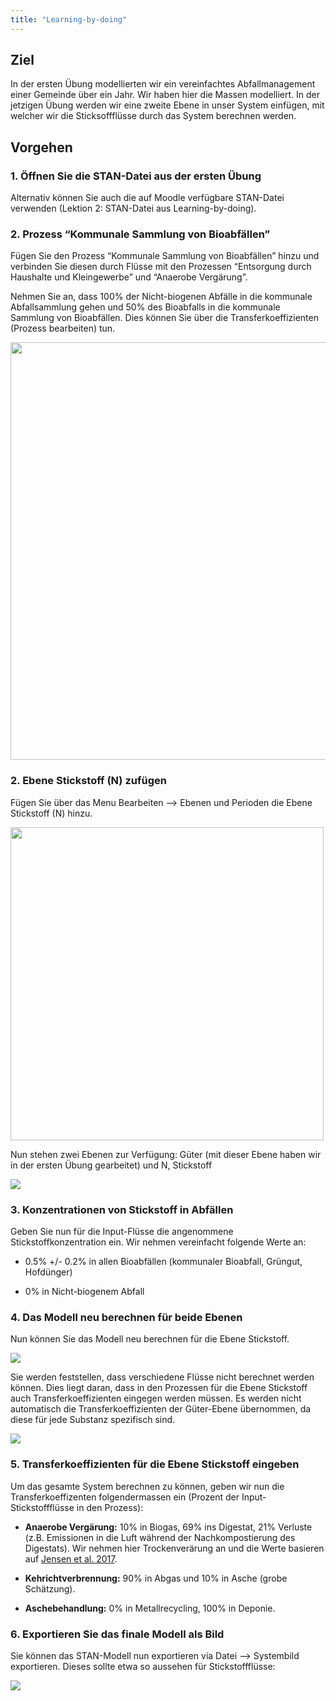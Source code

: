 ```yaml
---
title: "Learning-by-doing"
---
```


## Ziel

In der ersten Übung modellierten wir ein vereinfachtes Abfallmanagement einer Gemeinde über ein Jahr. Wir haben hier die Massen modelliert. In der jetzigen Übung werden wir eine zweite Ebene in unser System einfügen, mit welcher wir die Sticksoffflüsse durch das System berechnen werden.

## Vorgehen

### 1. Öffnen Sie die STAN-Datei aus der ersten Übung

Alternativ können Sie auch die auf Moodle verfügbare STAN-Datei verwenden (Lektion 2: STAN-Datei aus Learning-by-doing).

### 2. Prozess "Kommunale Sammlung von Bioabfällen"

Fügen Sie den Prozess "Kommunale Sammlung von Bioabfällen" hinzu und verbinden Sie diesen durch Flüsse mit den Prozessen "Entsorgung durch Haushalte und Kleingewerbe" und "Anaerobe Vergärung".

Nehmen Sie an, dass 100% der Nicht-biogenen Abfälle in die kommunale Abfallsammlung gehen und 50% des Bioabfalls in die kommunale Sammlung von Bioabfällen. Dies können Sie über die Transferkoeffizienten (Prozess bearbeiten) tun.

![](images/Lektion_2_2_1.png){fig-align="center" width="668"}

### 2. Ebene Stickstoff (N) zufügen

Fügen Sie über das Menu Bearbeiten --\> Ebenen und Perioden die Ebene Stickstoff (N) hinzu.

![](images/Lektion_2_2_2.png){fig-align="center" width="501"}

Nun stehen zwei Ebenen zur Verfügung: Güter (mit dieser Ebene haben wir in der ersten Übung gearbeitet) und N, Stickstoff

![](images/Lektion_2_2_3.png)

### 3. Konzentrationen von Stickstoff in Abfällen

Geben Sie nun für die Input-Flüsse die angenommene Stickstoffkonzentration ein. Wir nehmen vereinfacht folgende Werte an:

-   0.5% +/- 0.2% in allen Bioabfällen (kommunaler Bioabfall, Grüngut, Hofdünger)

-   0% in Nicht-biogenem Abfall

### 4. Das Modell neu berechnen für beide Ebenen

Nun können Sie das Modell neu berechnen für die Ebene Stickstoff.

![](images/Lektion_2_2_4.png)

Sie werden feststellen, dass verschiedene Flüsse nicht berechnet werden können. Dies liegt daran, dass in den Prozessen für die Ebene Stickstoff auch Transferkoeffizienten eingegen werden müssen. Es werden nicht automatisch die Transferkoeffizienten der Güter-Ebene übernommen, da diese für jede Substanz spezifisch sind.

![](images/Lektion_2_2_5.png)

### 5. Transferkoeffizienten für die Ebene Stickstoff eingeben

Um das gesamte System berechnen zu können, geben wir nun die Transferkoeffizenten folgendermassen ein (Prozent der Input-Stickstoffflüsse in den Prozess):

-   **Anaerobe Vergärung:** 10% in Biogas, 69% ins Digestat, 21% Verluste (z.B. Emissionen in die Luft während der Nachkompostierung des Digestats). Wir nehmen hier Trockenverärung an und die Werte basieren auf [Jensen et al. 2017](https://www.sciencedirect.com/science/article/pii/S0956053X17301769?via%3Dihub).

-   **Kehrichtverbrennung:** 90% in Abgas und 10% in Asche (grobe Schätzung).

-   **Aschebehandlung:** 0% in Metallrecycling, 100% in Deponie.

### 6. Exportieren Sie das finale Modell als Bild

Sie können das STAN-Modell nun exportieren via Datei --\> Systembild exportieren. Dieses sollte etwa so aussehen für Stickstoffflüsse:

![](images/Lektion_2_2_6.png)
